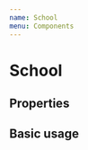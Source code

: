 ```yaml
---
name: School
menu: Components
---
```



# School

## Properties

<Props of={Project} />

## Basic usage

<Playground>
	<School
		school={{
			institution: 'University of Washington Seattle',
			url: 'https://www.washington.edu/',
			gpa: 3.8,
			location: 'Seattle, WA',
			degree: 'Bachelor of Science in Informatics, Minor in Mathematics',
			startYear: 2011,
			endYear: 2014,
			description: [
				'Informatics as my major focused on designing, building, managing and securing systems to meet the needs of people, organizations, and society. It taught an interdisciplinary approach to technology covering topics a range of topics including software engineering, business, design, user experience, and project management. It encouraged a broad foundation, but deep specialization within a given field. Within this major, I specialized in software engineering.',
				'Mathematics as my minor has been a passion of mine since middle school. It taught me a broad overview of important topics that apply to computer science and many other fields such as calculus, linear algebra, complex analysis, markov chains, monte-carlo methods, and probability theory.',
			],
		}}
	/>
</Playground>
